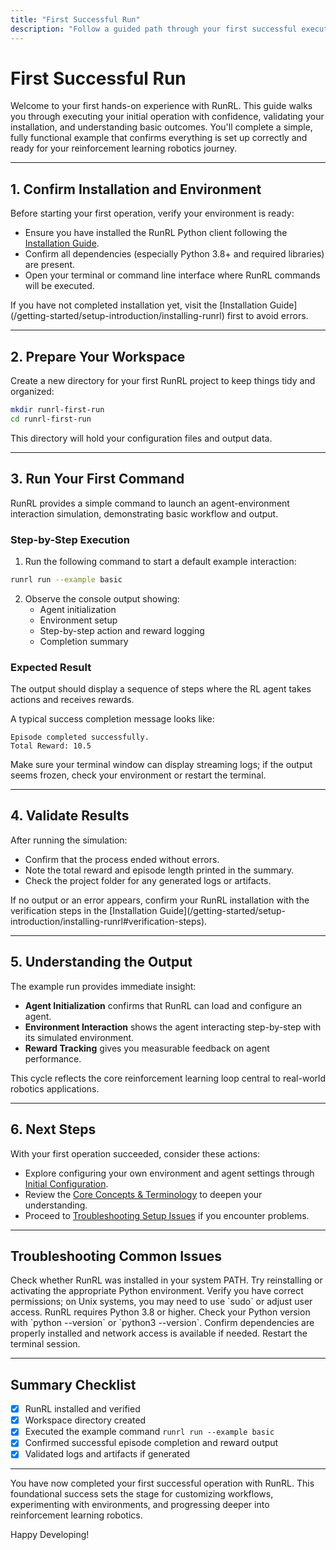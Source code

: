 ```yaml
---
title: "First Successful Run"
description: "Follow a guided path through your first successful execution with RunRL, ensuring you can validate the installation and basic operation. Illustrative examples are provided for quick wins."
---
```


# First Successful Run

Welcome to your first hands-on experience with RunRL. This guide walks you through executing your initial operation with confidence, validating your installation, and understanding basic outcomes. You'll complete a simple, fully functional example that confirms everything is set up correctly and ready for your reinforcement learning robotics journey.

---

## 1. Confirm Installation and Environment

Before starting your first operation, verify your environment is ready:

- Ensure you have installed the RunRL Python client following the [Installation Guide](/getting-started/setup-introduction/installing-runrl).
- Confirm all dependencies (especially Python 3.8+ and required libraries) are present.
- Open your terminal or command line interface where RunRL commands will be executed.

<Tip>
If you have not completed installation yet, visit the [Installation Guide](/getting-started/setup-introduction/installing-runrl) first to avoid errors.
</Tip>

---

## 2. Prepare Your Workspace

Create a new directory for your first RunRL project to keep things tidy and organized:

```bash
mkdir runrl-first-run
cd runrl-first-run
```

This directory will hold your configuration files and output data.

---

## 3. Run Your First Command

RunRL provides a simple command to launch an agent-environment interaction simulation, demonstrating basic workflow and output.

### Step-by-Step Execution

1. Run the following command to start a default example interaction:

```bash
runrl run --example basic
```

2. Observe the console output showing:
   - Agent initialization
   - Environment setup
   - Step-by-step action and reward logging
   - Completion summary

### Expected Result

The output should display a sequence of steps where the RL agent takes actions and receives rewards.

A typical success completion message looks like:

```
Episode completed successfully.
Total Reward: 10.5
```

<Tip>
Make sure your terminal window can display streaming logs; if the output seems frozen, check your environment or restart the terminal.
</Tip>

---

## 4. Validate Results

After running the simulation:

- Confirm that the process ended without errors.
- Note the total reward and episode length printed in the summary.
- Check the project folder for any generated logs or artifacts.

<Tip>
If no output or an error appears, confirm your RunRL installation with the verification steps in the [Installation Guide](/getting-started/setup-introduction/installing-runrl#verification-steps).
</Tip>

---

## 5. Understanding the Output

The example run provides immediate insight:

- **Agent Initialization** confirms that RunRL can load and configure an agent.
- **Environment Interaction** shows the agent interacting step-by-step with its simulated environment.
- **Reward Tracking** gives you measurable feedback on agent performance.

This cycle reflects the core reinforcement learning loop central to real-world robotics applications.

---

## 6. Next Steps

With your first operation succeeded, consider these actions:

- Explore configuring your own environment and agent settings through [Initial Configuration](/getting-started/setup-introduction/configuration-basics).
- Review the [Core Concepts & Terminology](/overview/introduction-core-concepts/core-concepts-terminology) to deepen your understanding.
- Proceed to [Troubleshooting Setup Issues](/getting-started/first-steps/troubleshooting) if you encounter problems.

---

## Troubleshooting Common Issues

<AccordionGroup title="Common First Run Issues">
<Accordion title="RunRL command not found">
Check whether RunRL was installed in your system PATH. Try reinstalling or activating the appropriate Python environment.
</Accordion>
<Accordion title="Permission denied or access errors">
Verify you have correct permissions; on Unix systems, you may need to use `sudo` or adjust user access.
</Accordion>
<Accordion title="Python version errors">
RunRL requires Python 3.8 or higher. Check your Python version with `python --version` or `python3 --version`.
</Accordion>
<Accordion title="No output or freezing during run">
Confirm dependencies are properly installed and network access is available if needed. Restart the terminal session.
</Accordion>
</AccordionGroup>

---

## Summary Checklist

- [x] RunRL installed and verified
- [x] Workspace directory created
- [x] Executed the example command `runrl run --example basic`
- [x] Confirmed successful episode completion and reward output
- [x] Validated logs and artifacts if generated

---

You have now completed your first successful operation with RunRL. This foundational success sets the stage for customizing workflows, experimenting with environments, and progressing deeper into reinforcement learning robotics.

Happy Developing!
